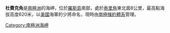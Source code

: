 {{coord|77|37|S|167|42|E|source:GNIS|display=title}}

'''杜費克角'''是[[南極洲|南極洲]]的海岬，位於[[羅斯島|羅斯島]]南部，處於[[泰里角|泰里角]]東北面8公里，最高點海拔高度620米，以[[美國|美國]]海軍的少將命名，現時由[[南極條約體系|南極條約體系]]管理。

{{DEFAULTSORT:Dufek Head}}
[[Category:南極洲海岬|Category:南極洲海岬]]


{{RossIsland-geo-stub}}